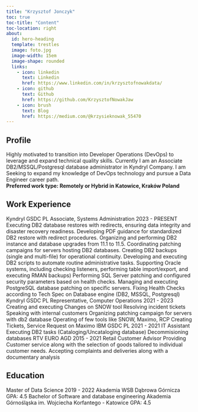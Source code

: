 ```yaml
---
title: "Krzysztof Jonczyk"
toc: true
toc-title: "Content"
toc-location: right
about:
  id: hero-heading
  template: trestles
  image: foto.jpg
  image-width: 15em
  image-shape: rounded
  links:
    - icon: linkedin
      text: Linkedin
      href: https://www.linkedin.com/in/krzysztofnowakdata/
    - icon: github
      text: Github
      href: https://github.com/KrzysztofNowakJaw
    - icon: brush
      text: Blog
      href: https://medium.com/@krzysieknowak_55470
---
```


## Profile

Highly motivated to transition into Developer Operations (DevOps) to
leverage and expand technical quality skills. Currently I am an Associate
DB2/MSSQL/Postgresql database administrator in Kyndryl Company. I am
Seeking to expand my knowledge of DevOps technology and pursue a Data
Engineer career path.  
**Preferred work type: Remotely or Hybrid in Katowice, Kraków Poland**

## Work Experience

Kyndryl GSDC PL
Associate, Systems Administration
2023 - PRESENT
Executing DB2 database restores with redirects, ensuring data integrity and disaster recovery
readiness.
Developing PDF guidance for standardized DB2 restore with redirect procedures.
Organizing and performing DB2 instance and database upgrades from 11.1 to 11.5.
Coordinating patching campaigns for servers hosting DB2 databases.
Creating DB2 backups (single and multi-file) for operational continuity.
Developing and executing DB2 scripts to automate routine administrative tasks.
Supporting Oracle systems, including checking listeners, performing table import/export, and
executing RMAN backups)
Performing SQL Server patching and configured security parameters based on health checks.
Managing and executing PostgreSQL database patching on specific servers.
Fixing Health Checks according to Tech Spec on Database engine (DB2, MSSQL, Postgresql)
Kyndryl GSDC PL
Representative, Computer Operations
2021 - 2023
Creating and executing Changes on SNOW tool
Resolving incident tickets
Speaking with internal customers
Organizing patching campaign for servers with db2 database
Operating of few tools like SNOW, Maximo, RCP
Creating Tickets, Service Request on Maximo
IBM GSDC PL
2021 - 2021
IT Assistant
Executing DB2 tasks (Cataloging/Uncataloging database)
Decommisioning databases
RTV EURO AGD
2015 - 2021
Retail Customer Advisor
Providing Customer service along with the selection of goods tailored to individual customer needs.
Accepting complaints and deliveries along with a documentary analysis

## Education 

Master of Data Science
2019 - 2022
Akademia WSB Dąbrowa Górnicza
GPA: 4.5
Bachelor of Software and database engineering
Akademia Górnośląska im. Wojciecha Korfantego - Katowice
GPA: 4.5